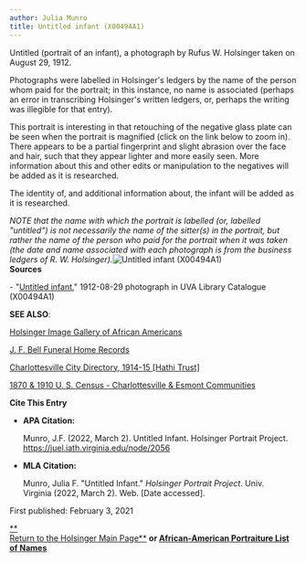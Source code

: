 ```yaml
---
author: Julia Munro
title: Untitled infant (X00494A1)
---
```

Untitled (portrait of an infant), a photograph by Rufus W. Holsinger taken on August 29, 1912.

Photographs were labelled in Holsinger's ledgers by the name of the person whom paid for the portrait; in this instance, no name is associated (perhaps an error in transcribing Holsinger's written ledgers, or, perhaps the writing was illegible for that entry). 

This portrait is interesting in that retouching of the negative glass plate can be seen when the portrait is magnified (click on the link below to zoom in). There appears to be a partial fingerprint and slight abrasion over the face and hair, such that they appear lighter and more easily seen. More information about this and other edits or manipulation to the negatives will be added as it is researched.

The identity of, and additional information about, the infant will be added as it is researched.

_NOTE that the name with which the portrait is labelled (or, labelled "untitled") is not necessarily the name of the sitter(s) in the portrait, but rather the name of the person who paid for the portrait when it was taken (the date and name associated with each photograph is from the business ledgers of R. W. Holsinger)._![Untitled infant (X00494A1)](https://iiif.lib.virginia.edu/iiif/uva-lib:1040290/full/561,778/0/default.jpg "Untitled infant (X00494A1)")   
**Sources**

\- "[Untitled infant](https://v3.lib.virginia.edu/sources/images/items/uva-lib:1040290 "Untitled infant (X00494A1)")," 1912-08-29 photograph in UVA Library Catalogue (X00494A1)

**SEE ALSO**:

[Holsinger Image Gallery of African Americans](http://rwholsingerphotos.org/images.php "Holsinger Image Gallery of African Americans")

[J. F. Bell Funeral Home Records](http://www2.vcdh.virginia.edu/afam/raceandplace/perl_scripts/funeral_search.html "J. F. Bell Funeral Home Database")

[Charlottesville City Directory, 1914-15 \[Hathi Trust\]](https://catalog.hathitrust.org/Record/101954103 "Charlottesville City Directory, 1914-15") 

[1870 & 1910 U. S. Census - Charlottesville & Esmont Communities](http://www2.vcdh.virginia.edu/afam/raceandplace/census/search_both.html "1870 & 1910 U. S. Census: Charlottesville and Esmont Communities")

**Cite This Entry**

*   **APA Citation:**
    
    Munro, J.F. (2022, March 2). Untitled Infant. Holsinger Portrait Project. https://juel.iath.virginia.edu/node/2056
    
*   **MLA Citation:**
    
    Munro, Julia F. "Untitled Infant." _Holsinger Portrait Project_. Univ. Virginia (2022, March 2). Web. \[Date accessed\].
    

  
First published: February 3, 2021

[**  
Return to the Holsinger Main Page**](http://juel.iath.virginia.edu/node/980) **or [African-American Portraiture List of Names](http://juel.iath.virginia.edu/node/996)**